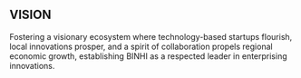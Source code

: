 ## VISION

Fostering a visionary ecosystem where technology-based startups flourish, local innovations prosper, and a spirit of collaboration propels regional economic growth, establishing BINHI as a respected leader in enterprising innovations.